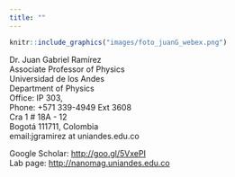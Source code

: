 ```yaml
---
title: ""
---
```



```r
knitr::include_graphics("images/foto_juanG_webex.png")
```

 
  Dr. Juan Gabriel Ramírez <br>
  Associate Professor of Physics <br>
  Universidad de los Andes <br>
  Department of Physics <br>
  Office: IP 303, <br>
  Phone: +571 339-4949 Ext 3608 <br>
  Cra 1 # 18A - 12 <br>
  Bogotá 111711, Colombia <br>
  email:jgramirez at uniandes.edu.co <br>

  Google Scholar: [http://goo.gl/5VxePI](http://goo.gl/5VxePI) <br>
  Lab page: [http://nanomag.uniandes.edu.co](http://nanomag.uniandes.edu.co) <br>
 